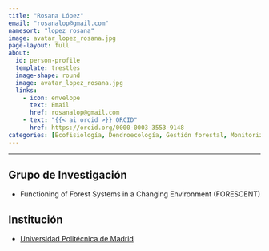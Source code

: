 ```yaml
---
title: "Rosana López"
email: "rosanalop@gmail.com"  
namesort: "lopez_rosana"
image: avatar_lopez_rosana.jpg
page-layout: full
about: 
  id: person-profile
  template: trestles
  image-shape: round
  image: avatar_lopez_rosana.jpg
  links:
    - icon: envelope
      text: Email
      href: rosanalop@gmail.com
    - text: "{{< ai orcid >}} ORCID"
      href: https://orcid.org/0000-0003-3553-9148
categories: [Ecofisiología, Dendroecología, Gestión forestal, Monitorización, Genética]
---
```

 
<hr>

:::{#person-profile}

## Grupo de Investigación
- Functioning of Forest Systems in a Changing Environment (FORESCENT)

## Institución
- [Universidad Politécnica de Madrid](https://www.upm.es/)

:::
